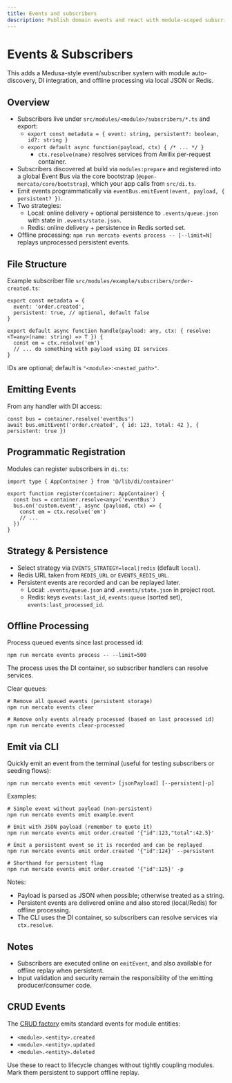 ```yaml
---
title: Events and subscribers
description: Publish domain events and react with module-scoped subscribers that stay isolated yet collaborative.
---
```


# Events & Subscribers

This adds a Medusa-style event/subscriber system with module auto-discovery, DI integration, and offline processing via local JSON or Redis.

## Overview

- Subscribers live under `src/modules/<module>/subscribers/*.ts` and export:
  - `export const metadata = { event: string, persistent?: boolean, id?: string }`
  - `export default async function(payload, ctx) { /* ... */ }`
    - `ctx.resolve(name)` resolves services from Awilix per-request container.
- Subscribers discovered at build via `modules:prepare` and registered into a global Event Bus via the core bootstrap (`@open-mercato/core/bootstrap`), which your app calls from `src/di.ts`.
- Emit events programmatically via `eventBus.emitEvent(event, payload, { persistent? })`.
- Two strategies:
  - Local: online delivery + optional persistence to `.events/queue.json` with state in `.events/state.json`.
  - Redis: online delivery + persistence in Redis sorted set.
- Offline processing: `npm run mercato events process -- [--limit=N]` replays unprocessed persistent events.

## File Structure

Example subscriber file `src/modules/example/subscribers/order-created.ts`:

```
export const metadata = {
  event: 'order.created',
  persistent: true, // optional, default false
}

export default async function handle(payload: any, ctx: { resolve: <T=any>(name: string) => T }) {
  const em = ctx.resolve('em')
  // ... do something with payload using DI services
}
```

IDs are optional; default is `"<module>:<nested_path>"`.

## Emitting Events

From any handler with DI access:

```
const bus = container.resolve('eventBus')
await bus.emitEvent('order.created', { id: 123, total: 42 }, { persistent: true })
```

## Programmatic Registration

Modules can register subscribers in `di.ts`:

```
import type { AppContainer } from '@/lib/di/container'

export function register(container: AppContainer) {
  const bus = container.resolve<any>('eventBus')
  bus.on('custom.event', async (payload, ctx) => {
    const em = ctx.resolve('em')
    // ...
  })
}
```

## Strategy & Persistence

- Select strategy via `EVENTS_STRATEGY=local|redis` (default `local`).
- Redis URL taken from `REDIS_URL` or `EVENTS_REDIS_URL`.
- Persistent events are recorded and can be replayed later.
  - Local: `.events/queue.json` and `.events/state.json` in project root.
  - Redis: keys `events:last_id`, `events:queue` (sorted set), `events:last_processed_id`.

## Offline Processing

Process queued events since last processed id:

```
npm run mercato events process -- --limit=500
```

The process uses the DI container, so subscriber handlers can resolve services.

Clear queues:

```
# Remove all queued events (persistent storage)
npm run mercato events clear

# Remove only events already processed (based on last processed id)
npm run mercato events clear-processed
```

## Emit via CLI

Quickly emit an event from the terminal (useful for testing subscribers or seeding flows):

```
npm run mercato events emit <event> [jsonPayload] [--persistent|-p]
```

Examples:

```
# Simple event without payload (non-persistent)
npm run mercato events emit example.event

# Emit with JSON payload (remember to quote it)
npm run mercato events emit order.created '{"id":123,"total":42.5}'

# Emit a persistent event so it is recorded and can be replayed
npm run mercato events emit order.created '{"id":124}' --persistent

# Shorthand for persistent flag
npm run mercato events emit order.created '{"id":125}' -p
```

Notes:
- Payload is parsed as JSON when possible; otherwise treated as a string.
- Persistent events are delivered online and also stored (local/Redis) for offline processing.
- The CLI uses the DI container, so subscribers can resolve services via `ctx.resolve`.

## Notes

- Subscribers are executed online on `emitEvent`, and also available for offline replay when persistent.
- Input validation and security remain the responsibility of the emitting producer/consumer code.

## CRUD Events

The [CRUD factory](../api/crud-factory) emits standard events for module entities:

- `<module>.<entity>.created`
- `<module>.<entity>.updated`
- `<module>.<entity>.deleted`

Use these to react to lifecycle changes without tightly coupling modules. Mark them persistent to support offline replay.
